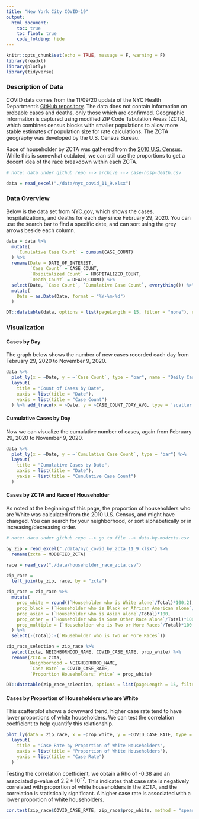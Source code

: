 ```yaml
---
title: "New York City COVID-19"
output: 
  html_document:
    toc: true
    toc_float: true
    code_folding: hide
---
```


```r
knitr::opts_chunk$set(echo = TRUE, message = F, warning = F)
library(readxl)
library(plotly)
library(tidyverse)
```

### Description of Data

COVID data comes from the 11/09/20 update of the NYC Health Department's [GitHub repository](https://github.com/nychealth/coronavirus-data). The data does not contain information on probable cases and deaths, only those which are confirmed. Geographic information is captured using modified ZIP Code Tabulation Areas (ZCTA), which combines census blocks with smaller populations to allow more stable estimates of population size for rate calculations. The ZCTA geography was developed by the U.S. Census Bureau. 

Race of householder by ZCTA was gathered from the [2010 U.S. Census](https://data.census.gov/cedsci/table?g=0400000US36.871000&tid=DECENNIALSF12010.H6&hidePreview=false&vintage=2010&layer=VT_2010_040_00_PY_D1&cid=P001001). While this is somewhat outdated, we can still use the proportions to get a decent idea of the race breakdown within each ZCTA. 

```r
# note: data under github repo --> archive --> case-hosp-death.csv

data = read_excel("./data/nyc_covid_11_9.xlsx")
```

### Data Overview

Below is the data set from NYC.gov, which shows the cases, hospitalizations, and deaths for each day since February 29, 2020. You can use the search bar to find a specific date, and can sort using the grey arrows beside each column.

```r
data = data %>% 
  mutate(
    `Cumulative Case Count` = cumsum(CASE_COUNT)
  ) %>% 
  rename(Date = DATE_OF_INTEREST,
         `Case Count` = CASE_COUNT,
         `Hospitalized Count` = HOSPITALIZED_COUNT,
         `Death Count` = DEATH_COUNT) %>% 
  select(Date, `Case Count`, `Cumulative Case Count`, everything()) %>% 
  mutate(
    Date = as.Date(Date, format = "%Y-%m-%d")
  )

DT::datatable(data, options = list(pageLength = 15, filter = "none"), rownames = FALSE)
```

### Visualization

#### Cases by Day

The graph below shows the number of new cases recorded each day from February 29, 2020 to November 9, 2020. 

```r
data %>% 
  plot_ly(x = ~Date, y = ~`Case Count`, type = "bar", name = "Daily Case Count") %>% 
  layout(
    title = "Count of Cases by Date",
    xaxis = list(title = "Date"),
    yaxis = list(title = "Case Count")
  ) %>% add_trace(x = ~Date, y = ~CASE_COUNT_7DAY_AVG, type = 'scatter', mode = 'lines', name = '7 Day Average')
```

#### Cumulative Cases by Day

Now we can visualize the cumulative number of cases, again from February 29, 2020 to November 9, 2020.

```r
data %>% 
  plot_ly(x = ~Date, y = ~`Cumulative Case Count`, type = "bar") %>% 
  layout(
    title = "Cumulative Cases by Date",
    xaxis = list(title = "Date"),
    yaxis = list(title = "Cumulative Case Count")
  )
```

#### Cases by ZCTA and Race of Householder

As noted at the beginning of this page, the proportion of householders who are White was calculated from the 2010 U.S. Census, and might have changed. You can search for your neighborhood, or sort alphabetically or in increasing/decreasing order.

```r
# note: data under github repo --> go to file --> data-by-modzcta.csv

by_zip = read_excel("./data/nyc_covid_by_zcta_11_9.xlsx") %>% 
  rename(zcta = MODIFIED_ZCTA)

race = read_csv("./data/householder_race_zcta.csv")

zip_race = 
  left_join(by_zip, race, by = "zcta")

zip_race = zip_race %>% 
  mutate(
    prop_white = round((`Householder who is White alone`/Total)*100,2),
    prop_black = (`Householder who is Black or African American alone`/Total)*100,
    prop_asian = (`Householder who is Asian alone`/Total)*100,
    prop_other = (`Householder who is Some Other Race alone`/Total)*100,
    prop_multiple = (`Householder who is Two or More Races`/Total)*100
  ) %>% 
  select(-(Total):-(`Householder who is Two or More Races`))

zip_race_selection = zip_race %>% 
  select(zcta, NEIGHBORHOOD_NAME, COVID_CASE_RATE, prop_white) %>% 
  rename(ZCTA = zcta,
         Neighborhood = NEIGHBORHOOD_NAME, 
         `Case Rate` = COVID_CASE_RATE, 
         `Proportion Householders: White` = prop_white)

DT::datatable(zip_race_selection, options = list(pageLength = 15, filter = "none"), rownames = FALSE)
```

#### Cases by Proportion of Householders who are White

This scatterplot shows a downward trend, higher case rate tend to have lower proportions of white householders. We can test the correlation coefficient to help quantify this relationship.

```r
plot_ly(data = zip_race, x = ~prop_white, y = ~COVID_CASE_RATE, type = "scatter", mode = "markers") %>% 
  layout(
    title = "Case Rate by Proportion of White Householders",
    xaxis = list(title = "Proportion of White Householders"),
    yaxis = list(title = "Case Rate")
  )
```

Testing the correlation coefficient, we obtain a Rho of -0.38 and an associated p-value of $2.2*10^{-7}$. This indicates that case rate is negatively correlated with proportion of white householders in the ZCTA, and the correlation is statistically significant. A higher case rate is associated with a lower proportion of white householders.    

```r
cor.test(zip_race$COVID_CASE_RATE, zip_race$prop_white, method = "spearman") 
```

